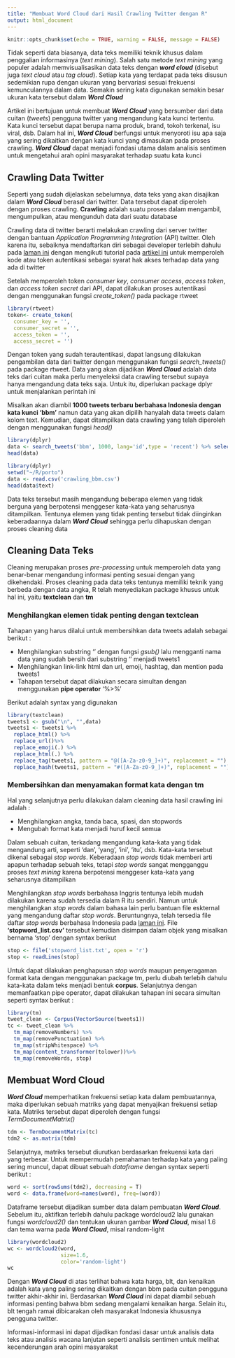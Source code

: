 ---
title: "Membuat Word Cloud dari Hasil Crawling Twitter dengan R"
output: html_document
---

```{r setup, include=FALSE}
knitr::opts_chunk$set(echo = TRUE, warning = FALSE, message = FALSE)
```

Tidak seperti data biasanya, data teks memiliki teknik khusus dalam penggalian informasinya (*text mining*). Salah satu metode *text mining* yang populer adalah memvisualisasikan data teks dengan ***word cloud*** (disebut juga *text cloud* atau *tag cloud*). Setiap kata yang terdapat pada teks disusun sedemikian rupa dengan ukuran yang bervariasi sesuai frekuensi kemunculannya dalam data. Semakin sering kata digunakan semakin besar ukuran kata tersebut dalam ***Word Cloud***

Artikel ini bertujuan untuk membuat ***Word Cloud*** yang bersumber dari data cuitan (*tweets*) pengguna twitter yang mengandung kata kunci tertentu. Kata kunci tersebut dapat berupa nama produk, brand, tokoh terkenal, isu viral, dsb. Dalam hal ini, ***Word Cloud*** berfungsi untuk menyoroti isu apa saja yang sering dikaitkan dengan kata kunci yang dimasukan pada proses crawling. ***Word Cloud*** dapat menjadi fondasi utama dalam analisis sentimen untuk mengetahui arah opini masyarakat terhadap suatu kata kunci

## Crawling Data Twitter

Seperti yang sudah dijelaskan sebelumnya, data teks yang akan disajikan dalam ***Word Cloud*** berasal dari twitter. Data tersebut dapat diperoleh dengan proses crawling. **Crawling** adalah suatu proses dalam mengambil, mengumpulkan, atau mengunduh data dari suatu database

Crawling data di twitter berarti melakukan crawling dari server twitter dengan bantuan *Application Programming Integration* (API) twitter. Oleh karena itu, sebaiknya mendaftarkan diri sebagai developer terlebih dahulu pada [laman ini](https://dev.twitter.com) dengan mengikuti tutorial pada [artikel ini](https://developer.twitter.com/en/tutorials/step-by-step-guide-to-making-your-first-request-to-the-twitter-api-v2) untuk memperoleh kode atau token autentikasi sebagai syarat hak akses terhadap data yang ada di twitter

Setelah memperoleh token *consumer key*, *consumer access*, *access token*, dan *access token secret* dari API, dapat dilakukan proses autentikasi dengan menggunakan fungsi *create_token()* pada package rtweet

```{r eval=FALSE}
library(rtweet)
token<- create_token(
  consumer_key = '',
  consumer_secret = '',
  access_token = '',
  access_secret = '')
```

Dengan token yang sudah terautentikasi, dapat langsung dilakukan pengambilan data dari twitter dengan menggunakan fungsi *search_tweets()* pada package rtweet. Data yang akan dijadikan ***Word Cloud*** adalah data teks dari cuitan maka perlu menyeleksi data crawling tersebut supaya hanya mengandung data teks saja. Untuk itu, diperlukan package dplyr untuk menjalankan perintah ini

Misalkan akan diambil **1000 tweets terbaru berbahasa Indonesia dengan kata kunci 'bbm'** namun data yang akan dipilih hanyalah data tweets dalam kolom text. Kemudian, dapat ditampilkan data crawling yang telah diperoleh dengan menggunakan fungsi *head()*

```{r eval=FALSE}
library(dplyr)
data <- search_tweets('bbm', 1000, lang='id',type = 'recent') %>% select(text)
head(data)
```

```{r echo=FALSE}
library(dplyr)
setwd("~/R/porto")
data <- read.csv('crawling_bbm.csv')
head(data$text)
```

Data teks tersebut masih mengandung beberapa elemen yang tidak berguna yang berpotensi menggeser kata-kata yang seharusnya ditampilkan. Tentunya elemen yang tidak penting tersebut tidak diinginkan keberadaannya dalam ***Word Cloud*** sehingga perlu dihapuskan dengan proses cleaning data

## Cleaning Data Teks

Cleaning merupakan proses *pre-processing* untuk memperoleh data yang benar-benar mengandung informasi penting sesuai dengan yang dikehendaki. Proses cleaning pada data teks tentunya memiliki teknik yang berbeda dengan data angka, R telah menyediakan package khusus untuk hal ini, yaitu **textclean** dan **tm**

### Menghilangkan elemen tidak penting dengan textclean

Tahapan yang harus dilalui untuk membersihkan data tweets adalah sebagai berikut :

* Menghilangkan substring '\n' dengan fungsi *gsub()* lalu mengganti nama data yang sudah bersih dari substring '\n' menjadi tweets1
* Menghilangkan link-link html dan url, emoji, hashtag, dan mention pada tweets1
* Tahapan tersebut dapat dilakukan secara simultan dengan menggunakan **pipe operator** '%>%'

Berikut adalah syntax yang digunakan

```{r}
library(textclean)
tweets1 <- gsub("\n", "",data)
tweets1 <- tweets1 %>%
  replace_html() %>%
  replace_url()%>%
  replace_emoji(.) %>%
  replace_html(.) %>%
  replace_tag(tweets1, pattern = "@([A-Za-z0-9_]+)", replacement = "") %>%
  replace_hash(tweets1, pattern = "#([A-Za-z0-9_]+)", replacement = "")
```

### Membersihkan dan menyamakan format kata dengan tm

Hal yang selanjutnya perlu dilakukan dalam cleaning data hasil crawling ini adalah :

* Menghilangkan angka, tanda baca, spasi, dan stopwords
* Mengubah format kata menjadi huruf kecil semua

Dalam sebuah cuitan, terkadang mengandung kata-kata yang tidak mengandung arti, seperti 'dan', 'yang', 'ini', 'itu', dsb. Kata-kata tersebut dikenal sebagai *stop words*. Keberadaan *stop words* tidak memberi arti apapun terhadap sebuah teks, tetapi *stop words* sangat mengganggu proses *text mining* karena berpotensi menggeser kata-kata yang seharusnya ditampilkan

Menghilangkan *stop words* berbahasa Inggris tentunya lebih mudah dilakukan karena sudah tersedia dalam R itu sendiri. Namun untuk menghilangkan *stop words* dalam bahasa lain perlu bantuan file eskternal yang mengandung daftar *stop words*. Beruntungnya, telah tersedia file daftar *stop words* berbahasa Indonesia pada [laman ini](https://www.kaggle.com/oswinrh/indonesian-stoplist). File **'stopword_list.csv'** tersebut kemudian disimpan dalam objek yang misalkan bernama 'stop' dengan syntax berikut

```{r}
stop <- file('stopword_list.txt', open = 'r')
stop <- readLines(stop)
```

Untuk dapat dilakukan penghapusan *stop words* maupun penyeragaman format kata dengan menggunakan package tm, perlu diubah terlebih dahulu kata-kata dalam teks menjadi bentuk **corpus**. Selanjutnya dengan memanfaatkan pipe operator, dapat dilakukan tahapan ini secara simultan seperti syntax berikut :

```{r}
library(tm)
tweet_clean <- Corpus(VectorSource(tweets1))
tc <- tweet_clean %>%
  tm_map(removeNumbers) %>%
  tm_map(removePunctuation) %>%
  tm_map(stripWhitespace) %>%
  tm_map(content_transformer(tolower))%>%
  tm_map(removeWords, stop)
```

## Membuat Word Cloud

***Word Cloud*** memperhatikan frekuensi setiap kata dalam pembuatannya, maka diperlukan sebuah matriks yang dapat menyajikan frekuensi setiap kata. Matriks tersebut dapat diperoleh dengan fungsi *TermDocumentMatrix()*

```{r}
tdm <- TermDocumentMatrix(tc)
tdm2 <- as.matrix(tdm)
```

Selanjutnya, matriks tersebut diurutkan berdasarkan frekuensi kata dari yang terbesar. Untuk mempermudah pemahaman terhadap kata yang paling sering muncul, dapat dibuat sebuah *dataframe* dengan syntax seperti berikut :

```{r}
word <- sort(rowSums(tdm2), decreasing = T)
word <- data.frame(word=names(word), freq=(word))
```

Dataframe tersebut dijadikan sumber data dalam pembuatan ***Word Cloud***. Sebelum itu, aktifkan terlebih dahulu package wordcloud2 lalu gunakan fungsi *wordcloud2()* dan tentukan ukuran gambar ***Word Cloud***, misal 1.6 dan tema warna pada ***Word Cloud***, misal random-light

```{r}
library(wordcloud2)
wc <- wordcloud2(word,
                 size=1.6,
                 color='random-light')
wc
```

Dengan ***Word Cloud*** di atas terlihat bahwa kata harga, blt, dan kenaikan adalah kata yang paling sering dikaitkan dengan bbm pada cuitan pengguna twitter akhir-akhir ini. Berdasarkan ***Word Cloud*** ini  dapat diambil sebuah informasi penting bahwa bbm sedang mengalami kenaikan harga. Selain itu, blt tengah ramai dibicarakan oleh masyarakat Indonesia khususnya pengguna twitter. 

Informasi-informasi ini dapat dijadikan fondasi dasar untuk analisis data teks atau analisis wacana lanjutan seperti analisis sentimen untuk melihat kecenderungan arah opini masyarakat